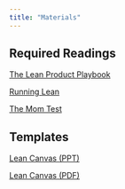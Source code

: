 ```yaml
---
title: "Materials"
---
```


## Required Readings

[The Lean Product Playbook](https://github.com/jmahieu/Lean-Project/raw/main/The%20Lean%20Product%20Playbook%20-%202015%20-%20Olsen.pdf)

[Running Lean](https://github.com/jmahieu/Lean-Project/raw/main/%5BLean%20Series%5D%20Ash%20Maurya%20-%20Running%20Lean%20(2nd%20edition).pdf)

[The Mom Test](https://github.com/jmahieu/Lean-Project/raw/main/The%20Mom%20Test%20-%20Rob%20Fitzpatrick.pdf)

## Templates

[Lean Canvas (PPT)](https://github.com/jmahieu/Lean-Project/blob/main/lean-canvas.ppt?raw=true)

[Lean Canvas (PDF)](https://github.com/jmahieu/Lean-Project/raw/main/Lean-Canvas.pdf)


